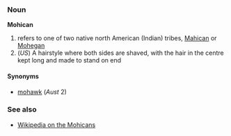 ===Noun===
'''Mohican'''

# refers to one of two native north American (Indian) tribes, [[Mahican]] or [[Mohegan]]
# (''US'') A hairstyle where both sides are shaved, with the hair in the centre kept long and made to stand on end

====Synonyms====
*[[mohawk]] (''Aust'' 2)

=== See also ===
*[[w:Mohican|Wikipedia on the Mohicans]]